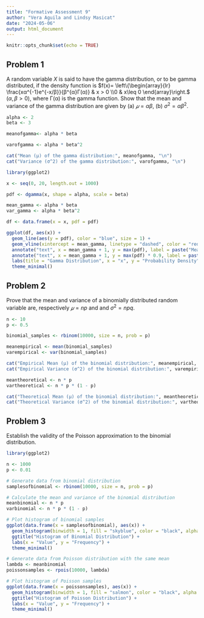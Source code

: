 ```yaml
---
title: "Formative Assessment 9"
author: "Vera Aguila and Lindsy Masicat"
date: "2024-05-06"
output: html_document
---
```


```r
knitr::opts_chunk$set(echo = TRUE)
```

## Problem 1
A random variable _X_ is said to have the gamma distribution, or to be gamma distributed, if the density function is $f(x)= \left\{\begin{array}{lr} \frac{xα^{-1}e^{-x/β}}{β^{α}Γ(α)} & x > 0 \\0 & x\leq 0 \end{array}\right.$  $(α,β>0)$, where  Γ(α) is the gamma function. Show that the mean and variance of the gamma distribution are given by (a) $𝜇=αβ$, (b) $σ^{2}=αβ^{2}$.

```r
alpha <- 2  
beta <- 3   

meanofgamma<- alpha * beta

varofgamma <- alpha * beta^2

cat("Mean (μ) of the gamma distribution:", meanofgamma, "\n")
cat("Variance (σ^2) of the gamma distribution:", varofgamma, "\n")

library(ggplot2)

x <- seq(0, 20, length.out = 1000)

pdf <- dgamma(x, shape = alpha, scale = beta)

mean_gamma <- alpha * beta
var_gamma <- alpha * beta^2

df <- data.frame(x = x, pdf = pdf)

ggplot(df, aes(x)) +
  geom_line(aes(y = pdf), color = "blue", size = 1) +
  geom_vline(xintercept = mean_gamma, linetype = "dashed", color = "red", size = 1) +
  annotate("text", x = mean_gamma + 1, y = max(pdf), label = paste("Mean (μ) =", round(mean_gamma, 2)), color = "red") +
  annotate("text", x = mean_gamma + 1, y = max(pdf) * 0.9, label = paste("Variance (σ^2) =", round(var_gamma, 2)), color = "blue") +
  labs(title = "Gamma Distribution", x = "x", y = "Probability Density") +
  theme_minimal()

```


## Problem 2
Prove that the mean and variance of a binomially distributed random variable are, respectively  $𝜇= np$ and and $σ^{2}=npq$.
 
```r
n <- 10    
p <- 0.5   

binomial_samples <- rbinom(10000, size = n, prob = p)

meanempirical <- mean(binomial_samples)
varempirical <- var(binomial_samples)

cat("Empirical Mean (μ) of the binomial distribution:", meanempirical, "\n")
cat("Empirical Variance (σ^2) of the binomial distribution:", varempirical, "\n")

meantheoretical <- n * p
vartheoretical <- n * p * (1 - p)

cat("Theoretical Mean (μ) of the binomial distribution:", meantheoretical, "\n")
cat("Theoretical Variance (σ^2) of the binomial distribution:", vartheoretical, "\n")

```



## Problem 3
Establish the validity of the Poisson approximation to the binomial distribution.

```r
library(ggplot2)

n <- 1000 
p <- 0.01 

# Generate data from binomial distribution
samplesofbinomial <- rbinom(10000, size = n, prob = p)

# Calculate the mean and variance of the binomial distribution
meanbinomial <- n * p
varbinomial <- n * p * (1 - p)

# Plot histogram of binomial samples
ggplot(data.frame(x = samplesofbinomial), aes(x)) +
  geom_histogram(binwidth = 1, fill = "skyblue", color = "black", alpha = 0.8) +
  ggtitle("Histogram of Binomial Distribution") +
  labs(x = "Value", y = "Frequency") +
  theme_minimal()

# Generate data from Poisson distribution with the same mean
lambda <- meanbinomial
poissonsamples <- rpois(10000, lambda)

# Plot histogram of Poisson samples
ggplot(data.frame(x = poissonsamples), aes(x)) +
  geom_histogram(binwidth = 1, fill = "salmon", color = "black", alpha = 0.8) +
  ggtitle("Histogram of Poisson Distribution") +
  labs(x = "Value", y = "Frequency") +
  theme_minimal()

```



